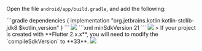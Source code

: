 
Open the file `android/app/build.gradle`, and add the following:

<Steps>
  <Step title="add the following">
    ```gradle
    dependencies {
      implementation "org.jetbrains.kotlin:kotlin-stdlib-jdk8:$kotlin_version"
    }
    ```
    <Frame width="800" height="auto" caption="">
      <img src="images/android-config-appbuildgradle.jpeg" />
    </Frame>
  </Step>
  <Step title="edit the 'minSdkVersion'">
    ```xml
    minSdkVersion 21
    ```
    <Frame width="auto" height="auto" caption="">
      <img src="https://storage.zego.im/sdk-doc/Pics/ZegoUIKit/Flutter/android_min_sdk_21.png" />
    </Frame>
  </Step>
</Steps>

<Tip title="created with Flutter 2.x.x">
  > If your project is created with **Flutter 2.x.x**, you will need to modify the `compileSdkVersion` to **33**.
  
  <Frame width="800" height="auto" caption="">
    <img src="https://storage.zego.im/sdk-doc/Pics/ZegoUIKit/Flutter/compile_sdk_version.png" />
  </Frame>
</Tip>